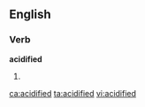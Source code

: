 ==English==

===Verb===
'''acidified'''

# {{past of|acidify}}

[[ca:acidified]]
[[ta:acidified]]
[[vi:acidified]]
